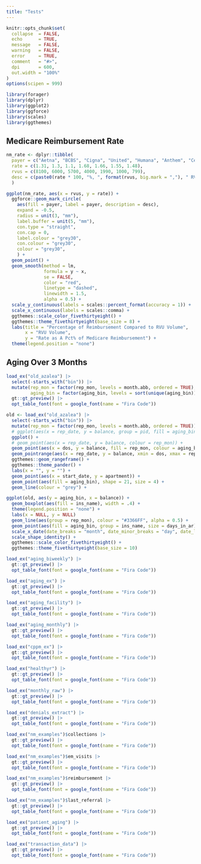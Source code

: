 ```yaml
---
title: "Tests"
---
```


```r
knitr::opts_chunk$set(
  collapse  = FALSE,
  echo      = TRUE, 
  message   = FALSE, 
  warning   = FALSE,
  error     = TRUE,
  comment   = "#>",
  dpi       = 600, 
  out.width = "100%"
)
options(scipen = 999)

library(forager)
library(dplyr)
library(ggplot2)
library(ggforce)
library(scales)
library(ggthemes)
```

## Medicare Reimbursement Rate

```r
nm_rate <- dplyr::tibble(
  payer = c("Aetna", "BCBS", "Cigna", "United", "Humana", "Anthem", "Centene"),
  rate = c(1.31, 1.3, 1.1, 1.68, 1.66, 1.55, 1.48),
  rvus = c(8100, 6000, 5700, 4000, 1990, 1000, 799),
  desc = c(paste0(rate * 100, "%, ", format(rvus, big.mark = ","), " RVUs"))
  )

ggplot(nm_rate, aes(x = rvus, y = rate)) +
  ggforce::geom_mark_circle(
    aes(fill = payer, label = payer, description = desc),
    expand = -0.5,
    radius = unit(3, "mm"),
    label.buffer = unit(5, "mm"),
    con.type = "straight",
    con.cap = 0,
    label.colour = "grey30",
    con.colour = "grey30",
    colour = "grey30",
    ) +
  geom_point() +
  geom_smooth(method = lm, 
              formula = y ~ x, 
              se = FALSE, 
              color = "red", 
              linetype = "dashed", 
              linewidth = 1.5,
              alpha = 0.5) +
  scale_y_continuous(labels = scales::percent_format(accuracy = 1)) +
  scale_x_continuous(labels = scales::comma) +
  ggthemes::scale_color_fivethirtyeight() +
  ggthemes::theme_fivethirtyeight(base_size = 8) +
  labs(title = "Percentage of Reimbursement Compared to RVU Volume",
       x = "RVU Volume",
       y = "Rate as A Pct% of Medicare Reimbursement") +
  theme(legend.position = "none")
```



## Aging Over 3 Months

```r
load_ex("old_azalea") |> 
  select(-starts_with("bin")) |> 
  mutate(rep_mon = factor(rep_mon, levels = month.abb, ordered = TRUE),
         aging_bin = factor(aging_bin, levels = sort(unique(aging_bin)), ordered = TRUE)) |> 
  gt::gt_preview() |> 
  opt_table_font(font = google_font(name = "Fira Code"))
```


```r
old <- load_ex("old_azalea") |> 
  select(-starts_with("bin")) |> 
  mutate(rep_mon = factor(rep_mon, levels = month.abb, ordered = TRUE))
  # ggplot(aes(x = rep_date, y = balance, group = pid, fill = aging_bin)) +
  ggplot() +
  # geom_point(aes(x = rep_date, y = balance, colour = rep_mon)) + 
  geom_point(aes(x = dos, y = balance, fill = rep_mon, colour = aging_bin)) + 
  geom_pointrange(aes(x = rep_date, y = balance, xmin = dos, xmax = rep_date, colour = rep_mon)) +
  ggthemes::geom_rangeframe() +
  ggthemes::theme_pander() +
  labs(x = "", y = "") + 
  geom_point(aes(x = start_date, y = apartment)) +
  geom_point(aes(fill = aging_bin), shape = 21, size = 4) +
  geom_line(colour = "grey") +
```

```r
ggplot(old, aes(y = aging_bin, x = balance)) +
  geom_boxplot(aes(fill = ins_name), width = .4) +
  theme(legend.position = "none") +
  labs(x = NULL, y = NULL)
  geom_line(aes(group = rep_mon), colour = "#3366FF", alpha = 0.5) +
  geom_point(aes(fill = aging_bin, group = ins_name, size = days_in_ar), shape = 21, stroke = 1) +
  scale_x_date(date_breaks = "month", date_minor_breaks = "day", date_labels = "%b %d") +
  scale_shape_identity() +
  ggthemes::scale_color_fivethirtyeight() +
  ggthemes::theme_fivethirtyeight(base_size = 10)
```



```r
load_ex("aging_biweekly") |> 
  gt::gt_preview() |> 
  opt_table_font(font = google_font(name = "Fira Code"))
```



```r
load_ex("aging_ex") |> 
  gt::gt_preview() |> 
  opt_table_font(font = google_font(name = "Fira Code"))
```


```r
load_ex("aging_facility") |> 
  gt::gt_preview() |> 
  opt_table_font(font = google_font(name = "Fira Code"))
```


```r
load_ex("aging_monthly") |> 
  gt::gt_preview() |> 
  opt_table_font(font = google_font(name = "Fira Code"))
```


```r
load_ex("cppm_ex") |> 
  gt::gt_preview() |> 
  opt_table_font(font = google_font(name = "Fira Code"))
```


```r
load_ex("healthyr") |> 
  gt::gt_preview() |> 
  opt_table_font(font = google_font(name = "Fira Code"))
```


```r
load_ex("monthly_raw") |> 
  gt::gt_preview() |> 
  opt_table_font(font = google_font(name = "Fira Code"))
```





```r
load_ex("denials_extract") |> 
  gt::gt_preview() |> 
  opt_table_font(font = google_font(name = "Fira Code"))
```


```r
load_ex("nm_examples")$collections |> 
  gt::gt_preview() |> 
  opt_table_font(font = google_font(name = "Fira Code"))
```


```r
load_ex("nm_examples")$em_visits |> 
  gt::gt_preview() |> 
  opt_table_font(font = google_font(name = "Fira Code"))
```


```r
load_ex("nm_examples")$reimbursement |> 
  gt::gt_preview() |> 
  opt_table_font(font = google_font(name = "Fira Code"))
```


```r
load_ex("nm_examples")$last_referral |> 
  gt::gt_preview() |> 
  opt_table_font(font = google_font(name = "Fira Code"))
```






```r
load_ex("patient_aging") |> 
  gt::gt_preview() |> 
  opt_table_font(font = google_font(name = "Fira Code"))
```


```r
load_ex("transaction_data") |> 
  gt::gt_preview() |> 
  opt_table_font(font = google_font(name = "Fira Code"))
```



